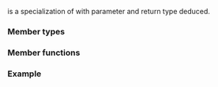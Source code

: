 {{cpp/title|negate&lt;void&gt;}}
{{cpp/utility/functional/navbar}}
{{ddcl|header=functional|since=c++14|
template&lt;&gt;
class negate&lt;void&gt;;
}}

{{c|std::negate&lt;&gt;}} is a specialization of {{lc|std::negate}} with parameter and return type deduced.

===Member types===
{{dsc begin}}
{{dsc hitem|Type|Definition}}
{{dsc|{{tt|is_transparent}}|[[cpp/utility/functional#Transparent function objects|unspecified]]}}
{{dsc end}}

===Member functions===
{{dsc begin}}
{{dsc mem fun|cpp/utility/functional/negate_void|title=operator()|inlinemem=true|returns its negated argument}}
{{dsc end}}

{{member|{{small|std::negate&lt;void&gt;::}}operator()|2=
{{ddcl|1=
template&lt; class T &gt;
constexpr auto operator()( T&amp;&amp; arg ) const
    -&gt; decltype(-std::forward&lt;T&gt;(arg));
}}

Returns the result of negating {{c|arg}}.

===Parameters===
{{par begin}}
{{par|arg|value to negate}}
{{par end}}

===Return value===
{{c|-std::forward&lt;T&gt;(arg)}}.
}}

===Example===
{{example
|code=
#include &lt;complex&gt;
#include &lt;functional&gt;
#include &lt;iostream&gt;

int main()
{
    auto complex_negate = std::negate&lt;void&gt;{}; // “void” can be omitted
    constexpr std::complex z(4, 2);
    std::cout &lt;&lt; z &lt;&lt; '\n';
    std::cout &lt;&lt; -z &lt;&lt; '\n';
    std::cout &lt;&lt; complex_negate(z) &lt;&lt; '\n';
}
|output=
(4,2)
(-4,-2)
(-4,-2)
}}

{{langlinks|es|ja|ru|zh}}